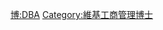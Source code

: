 {{Userbox
  |border-c = #8888FF
  |border-s = 1
  |id-c     = #8888FF
  |id-s     = 12
  |id-fc    = #000000
  |info-c   = #EEEEFF
  |info-s   = 10
  |info-fc  = #000000
  |id       = D.B.A.
  |info     = 這個用戶擁有[[:Category:維基工商管理博士|工商管理博士]]學位。
}}
<includeonly> [[Category:維基工商管理博士|{{PAGENAME}}]] </includeonly>
<noinclude> [[Category:學位用戶框模板|博:DBA]][[Category:維基工商管理博士]] </noinclude>